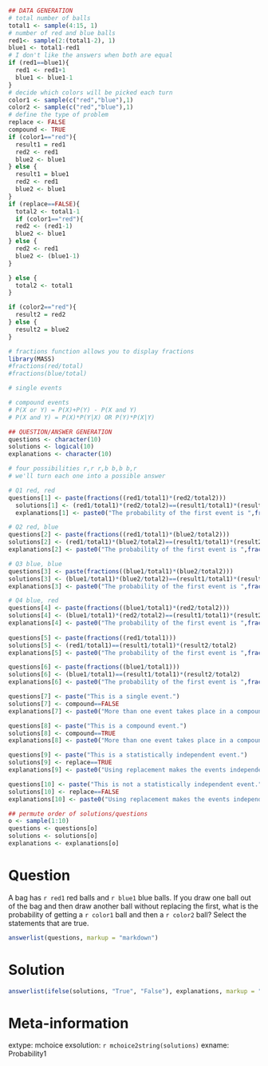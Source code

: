 ```r
## DATA GENERATION
# total number of balls
total1 <- sample(4:15, 1)
# number of red and blue balls
red1<- sample(2:(total1-2), 1)
blue1 <- total1-red1
# I don't like the answers when both are equal
if (red1==blue1){
  red1 <- red1+1
  blue1 <- blue1-1
}
# decide which colors will be picked each turn
color1 <- sample(c("red","blue"),1)
color2 <- sample(c("red","blue"),1)
# define the type of problem
replace <- FALSE
compound <- TRUE
if (color1=="red"){
  result1 = red1
  red2 <- red1
  blue2 <- blue1
} else {
  result1 = blue1
  red2 <- red1
  blue2 <- blue1
}
if (replace==FALSE){
  total2 <- total1-1
  if (color1=="red"){
  red2 <- (red1-1)
  blue2 <- blue1
} else {
  red2 <- red1
  blue2 <- (blue1-1)
}

} else {
  total2 <- total1
}

if (color2=="red"){
  result2 = red2
} else {
  result2 = blue2
}

# fractions function allows you to display fractions
library(MASS)
#fractions(red/total)
#fractions(blue/total)

# single events

# compound events
# P(X or Y) = P(X)+P(Y) - P(X and Y)
# P(X and Y) = P(X)*P(Y|X) OR P(Y)*P(X|Y)

## QUESTION/ANSWER GENERATION
questions <- character(10)
solutions <- logical(10)
explanations <- character(10)

# four possibilities r,r r,b b,b b,r
# we'll turn each one into a possible answer

# Q1 red, red
questions[1] <- paste(fractions((red1/total1)*(red2/total2)))
  solutions[1] <- (red1/total1)*(red2/total2)==(result1/total1)*(result2/total2)
  explanations[1] <- paste0("The probability of the first event is ",fractions(result1/total1)," The probability of the second event is ",fractions(result2/total2),".")

# Q2 red, blue
questions[2] <- paste(fractions((red1/total1)*(blue2/total2)))
solutions[2] <- (red1/total1)*(blue2/total2)==(result1/total1)*(result2/total2)
explanations[2] <- paste0("The probability of the first event is ",fractions(result1/total1)," The probability of the second event is ",fractions(result2/total2),".")

# Q3 blue, blue
questions[3] <- paste(fractions((blue1/total1)*(blue2/total2)))
solutions[3] <- (blue1/total1)*(blue2/total2)==(result1/total1)*(result2/total2)
explanations[3] <- paste0("The probability of the first event is ",fractions(result1/total1)," The probability of the second event is ",fractions(result2/total2),".")

# Q4 blue, red
questions[4] <- paste(fractions((blue1/total1)*(red2/total2)))
solutions[4] <- (blue1/total1)*(red2/total2)==(result1/total1)*(result2/total2)
explanations[4] <- paste0("The probability of the first event is ",fractions(result1/total1)," The probability of the second event is ",fractions(result2/total2),".")
    
questions[5] <- paste(fractions((red1/total1)))
solutions[5] <- (red1/total1)==(result1/total1)*(result2/total2)
explanations[5] <- paste0("The probability of the first event is ",fractions(result1/total1)," The probability of the second event is ",fractions(result2/total2),".")

questions[6] <- paste(fractions((blue1/total1)))
solutions[6] <- (blue1/total1)==(result1/total1)*(result2/total2)
explanations[6] <- paste0("The probability of the first event is ",fractions(result1/total1)," The probability of the second event is ",fractions(result2/total2),".")

questions[7] <- paste("This is a single event.")
solutions[7] <- compound==FALSE
explanations[7] <- paste0("More than one event takes place in a compound event.")

questions[8] <- paste("This is a compound event.")
solutions[8] <- compound==TRUE
explanations[8] <- paste0("More than one event takes place in a compound event.")

questions[9] <- paste("This is a statistically independent event.")
solutions[9] <- replace==TRUE
explanations[9] <- paste0("Using replacement makes the events independent.")

questions[10] <- paste("This is not a statistically independent event.")
solutions[10] <- replace==FALSE
explanations[10] <- paste0("Using replacement makes the events independent.")

## permute order of solutions/questions
o <- sample(1:10)
questions <- questions[o]
solutions <- solutions[o]
explanations <- explanations[o]

```

Question
========
A bag has `r red1` red balls and `r blue1` blue balls. If you draw one ball out of the bag and then draw another ball without replacing the first, what is the probability of getting a `r color1` ball and then a `r color2` ball? Select the statements that are true.


```r
answerlist(questions, markup = "markdown")
```

Solution
========

```r
answerlist(ifelse(solutions, "True", "False"), explanations, markup = "markdown")
```

Meta-information
================
extype: mchoice
exsolution: `r mchoice2string(solutions)`
exname: Probability1
